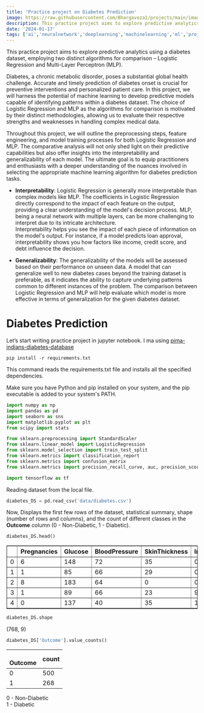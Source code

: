 ```yaml
---
title: 'Practice project on Diabetes Prediction'
image: https://raw.githubusercontent.com/Bhargavoza1/projects/main/images/Diabetes-Prediction/MLP.png
description: This practice project aims to explore predictive analytics using a diabetes dataset, employing two distinct algorithms...
date: '2024-01-17'
tags: ['ai','neuralnetwork','deeplearning','machinelearning','ml','project']
---
```


This practice project aims to explore predictive analytics using a diabetes dataset, employing two distinct algorithms for comparison – Logistic Regression and Multi-Layer Perceptron (MLP).

Diabetes, a chronic metabolic disorder, poses a substantial global health challenge. Accurate and timely prediction of diabetes onset is crucial for preventive interventions and personalized patient care. In this project, 
we will harness the potential of machine learning to develop predictive models capable of identifying patterns within a diabetes dataset. The choice of Logistic Regression and MLP as the algorithms for comparison is motivated by their distinct methodologies, 
allowing us to evaluate their respective strengths and weaknesses in handling complex medical data.

Throughout this project, we will outline the preprocessing steps, feature engineering, and model training processes for both Logistic Regression and MLP. 
The comparative analysis will not only shed light on their predictive capabilities but also offer insights into the interpretability and generalizability of each model. 
The ultimate goal is to equip practitioners and enthusiasts with a deeper understanding of the nuances involved in selecting the appropriate machine learning algorithm for diabetes prediction tasks.

- **Interpretability**: Logistic Regression is generally more interpretable than complex models like MLP. The coefficients in Logistic Regression directly correspond to the impact of each feature on the output, 
providing a clear understanding of the model's decision process. MLP, being a neural network with multiple layers, can be more challenging to interpret due to its intricate architecture.\
Interpretability helps you see the impact of each piece of information on the model's output. For instance, if a model predicts loan approval, interpretability shows you how factors like income, credit score, and debt influence the decision.

- **Generalizability**: The generalizability of the models will be assessed based on their performance on unseen data. A model that can generalize well to new diabetes cases beyond the training dataset is preferable, 
as it indicates the ability to capture underlying patterns common to different instances of the problem. The comparison between Logistic Regression and MLP will help evaluate which model is more effective in terms of generalization for the given diabetes dataset.


# Diabetes Prediction

Let’s start writing practice project in jupyter notebook.
I ma using  [pima-indians-diabetes-database](https://www.kaggle.com/datasets/uciml/pima-indians-diabetes-database)


```
pip install -r requirements.txt
```
This command reads the requirements.txt file and installs all the specified dependencies.

Make sure you have Python and pip installed on your system, and the pip executable is added to your system's PATH.

```Python
import numpy as np
import pandas as pd
import seaborn as sns
import matplotlib.pyplot as plt
from scipy import stats

from sklearn.preprocessing import StandardScaler
from sklearn.linear_model import LogisticRegression
from sklearn.model_selection import train_test_split
from sklearn.metrics import classification_report
from sklearn.metrics import confusion_matrix
from sklearn.metrics import precision_recall_curve, auc, precision_score, recall_score, roc_curve, roc_auc_score

import tensorflow as tf
```

Reading dataset from the local file.
```Python
diabetes_DS = pd.read_csv('data/diabetes.csv')
```

Now, Displays the first few rows of the dataset, statistical summary, shape (number of rows and columns), and the count of different classes in the **Outcome** column (0 - Non-Diabetic, 1 - Diabetic).

```Python
diabetes_DS.head()
```


<body>
<table border="1"  >
<tr>
  <th></th>
  <th>Pregnancies</th>
  <th>Glucose</th>
  <th>BloodPressure</th>
  <th>SkinThickness</th>
  <th>Insulin</th>
  <th>BMI</th>
  <th>DiabetesPedigreeFunction</th>
  <th>Age</th>
  <th>Outcome</th>
</tr>
<tr>
  <td>0</td>
  <td>6</td>
  <td>148</td>
  <td>72</td>
  <td>35</td>
  <td>0</td>
  <td>33.6</td>
  <td>0.627</td>
  <td>50</td>
  <td>1</td>
</tr>
<tr>
  <td>1</td>
  <td>1</td>
  <td>85</td>
  <td>66</td>
  <td>29</td>
  <td>0</td>
  <td>26.6</td>
  <td>0.351</td>
  <td>31</td>
  <td>0</td>
</tr>
<tr>
  <td>2</td>
  <td>8</td>
  <td>183</td>
  <td>64</td>
  <td>0</td>
  <td>0</td>
  <td>23.3</td>
  <td>0.672</td>
  <td>32</td>
  <td>1</td>
</tr>
<tr>
  <td>3</td>
  <td>1</td>
  <td>89</td>
  <td>66</td>
  <td>23</td>
  <td>94</td>
  <td>28.1</td>
  <td>0.167</td>
  <td>21</td>
  <td>0</td>
</tr>
<tr>
  <td>4</td>
  <td>0</td>
  <td>137</td>
  <td>40</td>
  <td>35</td>
  <td>168</td>
  <td>43.1</td>
  <td>2.288</td>
  <td>33</td>
  <td>1</td>
</tr>
</table>
</body>

```Python
diabetes_DS.shape
```
(768, 9)

```Python
diabetes_DS['Outcome'].value_counts()
```

| <br/>Outcome | count<br/> |
| :--- | :--- |
| 0 | 500 |
| 1 | 268 |

0 - Non-Diabetic \
1 - Diabetic